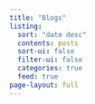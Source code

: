 ```yaml
---
title: "Blogs"
listing:
  sort: "date desc"
  contents: posts
  sort-ui: false
  filter-ui: false
  categories: true
  feed: true
page-layout: full
---
```

